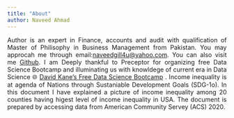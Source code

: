 ```yaml
---
title: "About"
author: Naveed Ahmad
---
```





<div style="text-align: justify;"> Author is an expert in Finance, accounts and audit with qualification of Master of Philisophy in Business Management from Pakistan. You may approcah me through email:[naveedgill4u@yahoo.com](mailto:naveedgill4u@yahoo.com).
<i class="fa-brands fa-github"></i> You can also visit me [Github](https://github.com/naveedgill4u). I am Deeply thankful to Preceptor for organizing free Data Science Bootcamp and illuminating us with knowldege of current era in Data Science 🌐 [David Kane’s Free Data Science Bootcamp](https://bootcamp.davidkane.info/) . 
Income inequality is at agenda of Nations through Sustaniable Development Goals (SDG-1o). In this document I have explained a picture of income inequality among 20 counties having higest level of income inequality in USA. The document is prepared by accessing data from American Community Servey (ACS) 2020.</div>
